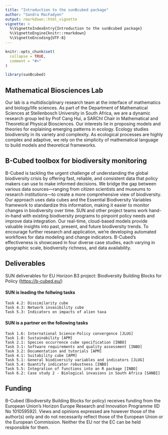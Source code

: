```yaml
---
title: "Introduction to the sunBcubed package"
author: "Sandra MacFadyen"
output: rmarkdown::html_vignette
vignette: >
  %\VignetteIndexEntry{Introduction to the sunBcubed package}
  %\VignetteEngine{knitr::rmarkdown}
  %\VignetteEncoding{UTF-8}
---
```


```r
knitr::opts_chunk$set(
  collapse = TRUE,
  comment = "#>"
)
```

```r
library(sunBcubed)
```

## Mathematical Biosciences Lab
Our lab is a multidisciplinary research team at the interface of mathematics and biology/life sciences. As part of the Department of Mathematical Sciences at Stellenbosch University in South Africa, we are a dynamic research group led by Prof Cang Hui, a SARChI Chair in Mathematical and Theoretical Physical Biosciences. Our interests lie in proposing models and theories for explaining emerging patterns in ecology. Ecology studies biodiversity in its variety and complexity. As ecological processes are highly complex and adaptive, we rely on the simplicity of mathematical language to build models and theoretical frameworks.

## B-Cubed toolbox for biodiversity monitoring  
B-Cubed is tackling the urgent challenge of understanding the global biodiversity crisis by offering fast, reliable, and consistent data that policy makers can use to make informed decisions. We bridge the gap between various data sources—ranging from citizen scientists and museums to research institutions—to create a more comprehensive view of biodiversity. Our approach uses data cubes and the Essential Biodiversity Variables framework to standardize this information, making it easier to monitor changes in biodiversity over time. SUN and other project teams work hand-in-hand with existing biodiversity programs to pinpoint policy needs and improve data integration. Our real-time, cloud-based models provide valuable insights into past, present, and future biodiversity trends. To encourage further research and application, we're developing automated workflows for data modeling and change indicators. B-Cubed's effectiveness is showcased in four diverse case studies, each varying in geographic scale, biodiversity richness, and data availability.

## Deliverables
SUN deliverables for EU Horizon B3 project: Biodiversity Building Blocks for Policy ([https://b-cubed.eu/](https://b-cubed.eu/))

#### SUN is leading the follwing tasks
```
Task 4.2: Dissimilarity cube
Task 4.3: Network invasibility cube
Task 5.3: Indicators on impacts of alien taxa
```

#### SUN is a partner on the following tasks
```
Task 1.6: International Science-Policy convergence [JLUG] 
Task 1.8: Sustainability [APM] 
Task 2.1: Species occurrence cube specification [INBO] 
Task 3.1: Software requirements and quality assessment [INBO] 
Task 3.2: Documentation and tutorials [APM] 
Task 4.1: Suitability cube [APM] 
Task 5.1: General biodiversity variables and indicators [JLUG] 
Task 5.4: Quantify indicator robustness [INBO] 
Task 5.5: Integration of functions into an R package [INBO] 
Task 6.2: Case study 2 - Biological invasions in South Africa [SANBI]
```


## Funding
B-Cubed (Biodiversity Building Blocks for policy) receives funding from the European Union’s Horizon Europe Research and Innovation Programme  (ID No 101059592). Views and opinions expressed are however those of the author(s) only and do not necessarily reflect those of the European Union or the European Commission. Neither the EU nor the EC can be held responsible for them.
